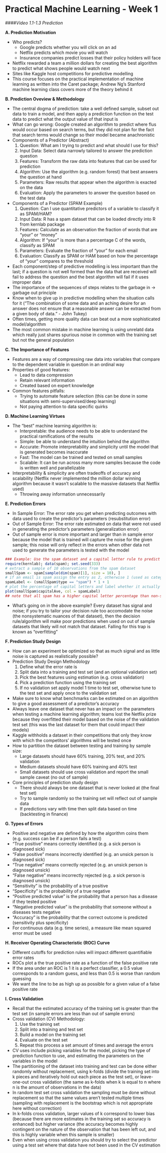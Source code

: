 Practical Machine Learning - Week 1
===============================================================

####*Video 1.1-1.3 Prediction*

**A. Prediction Motivation**

- Who predicts?
    - Google predicts whether you will click on an ad
    - Netflix predicts which movie you will watch
    - Insurance companies predict losses that their policy holders will face
- Netflix rewarded a team a million dollars for creating the best algorithm to predict what shows people would watch next
- Sites like Kaggle host competitions for predictive modelling
- This course focuses on the practical implementation of machine learning as written into the Caret package; Andrew Ng's Stanford machine learning class covers more of the theory behind it

**B. Prediction Oveview & Methodology**

- The central dogma of prediction: take a well defined sample, subset out data to train a model, and then apply a prediction function on the test data to predict what the output value of that input is
- What can go wrong: Google created an algorithm to predict where flus would occur based on search terms, but they did not plan for the fact that search terms would change so their model became anachronistic
- Components of a Predictor (Abstract)
    1) Question: What am I trying to predict and what should I use for this?
    2) Input Data: Select data narrowly tailored to answer the prediction question
    3) Features: Transform the raw data into features that can be used for prediction
    4) Algorithm: Use the algorithm (e.g. random forest) that best answers the question at hand
    5) Parameters: Raw results that appear when the algorithm is exacted on the data
    6) Evaluation: Apply the parameters to answer the question based on the test data
- Components of a Predictor (SPAM Example)
    1) Question: Can I use quantitative predictors of a variable to classify it as SPAM/HAM?
    2) Input Data: R has a spam dataset that can be loaded directly into R from kernlab package
    3) Features: Calculate as an observation the fraction of words that are "your" or "money"
    4) Algorithm: If "your" is more than a percentage C of the words, classify as SPAM
    5) Parameters: Evaluate the fraction of "your" for each email
    6) Evaluation: Classify as SPAM or HAM based on how the percentage of "your" compares to the threshold
- Each component/step of predictive modelling is less important than the last; if a question is not well formed than the data that are received will fail to address the question and the best algorithm will fail if it uses improper data
- The importance of the sequences of steps relates to the garbage in -> garbage out principle
- Know when to give up in predictive modelling when the situation calls for it ("The combination of some data and an aching desire for an answer does not ensure that a reasonable answer can be extracted from a given body of data." - John Tukey)
- Often times, getting more quality data can beat out a more sophisticated model/algorithm
- The most common mistake in machine learning is using unrelatd data which really just shares spurious noise in common with the training set but not the general population

**C. The Importance of Features**

- Features are a way of compressing raw data into variables that compare to the dependent variable in question in an ordinal way
- Properties of good features:
    - Lead to data compression
    - Retain relevant information
    - Created based on expert knowledge
- Common features pitfalls:
    - Trying to automate feature selection (this can be done in some situations with semi-supervised/deep learning)
    - Not paying attention to data specific quirks
    
**D. Machine Learning Virtues**

- The "best" machine learning algorithm is:
    - Interpretable: the audience needs to be able to understand the practical ramifications of the results
    - Simple: be able to understand the intuition behind the algorithm
    - Accurate: Promote interpretability and simplicity until the model that is generated becomes inaccurate
    - Fast: The model can be trained and tested on small samples
    - Scalable: It can be run across many more samples because the code is written well and parallelizable
- Interpretability & simplicity are often tradeoffs of accuracy and scalability (Netflix never implemented the million dollar winning algorithm because it wasn't scalable to the massive datasets that Netflix used)
    - Throwing away information unnecessarily
    
**E. Prediction Errors**

- In Sample Error: The error rate you get when predicting outcomes with data used to create the predictor's parameters (resubstitution error)
- Out of Sample Error: The error rate estimated on data that were not used in generating the predictor's parameters (generalization error)
- Out of sample error is more important and larger than in sample error because the model that is trained will capture the noise for the given sample; this noise will only reflect in the errors when other data not used to generate the parameters is tested with the model

```r
### Example: Use the spam dataset and a capital letter rule to predict SPAM vs HAM
require(kernlab); data(spam); set.seed(333)
# extract a sample of 10 observations from the spam dataset
smallSpam <- spam[sample(dim(spam)[1], size = 10), ]
# if an email is spam assign the entry as 2, otherwise 1 (used as categorical plotting variable)
spamLabel <- (smallSpam$type == "spam") * 1 + 1
# plot the percentage of capital letters and label whether it actually is spam or not (hypothesis: emails with more capital letters tend to be spam)
plot(smallSpam$capitalAve, col = spamLabel)
## note that all spam has a higher capital letter percentage than non-spam except for 1 observation; we could make a piecewise rule that will account for this in our decision rule to suppress in sample error and essentially look at the email on a piece-by-piece basis, but out of sample error will suffer because this rule is non-sensical for generalizable data 
```

- What's going on in the above example? Every dataset has signal and noise; if you try to tailor your decision rule too accomodate the noise (the nonsystematic nuances of that dataset), then the decision rule/algorithm will make poor predictions when used on out of sample datasets that likely will not match that dataset. Falling for this trap is known as "overfitting"

**F. Prediction Study Design**

- How can an experiment be optimized so that as much signal and as little noise is captured as realistically possible?
- Prediction Study Design Methodology
    1) Define what the error rate is
    2) Split data into a training and test set (and an optional validation set)
    3) Pick the best features using estimation (e.g. cross validation)
    4) Pick a prediction function using the training set
    5) If no validation set apply model 1 time to test set, otherwise tune to the test set and apply once to the validation set
- Make sure to know what benchmarks can be estimated on an algorithm to give a good assessment of a predictor's accuracy
- Always leave one dataset that never has an impact on the parameters when testing a machine learning algorithm; teams lost the Netflix prize because they overfitted their model based on the noise of the validation test set (this was the last dataset for them that could impact their models)
- Kaggle withholds a dataset in their competitions that only they know with which the competitors' algorithms will be tested once
- How to partition the dataset between testing and training by sample size:
    - Large datasets should have 60% training, 20% test, and 20% validation
    - Medium datasets should have 60% training and 40% test
    - Small datasets should use cross validation and report the small sample caveat (no out of sample)
- Core principles of prediction study design
    - There should always be one dataset that is never looked at (the final test set)
    - Try to sample randomly so the training set will reflect out of sample data
    - If predictions vary with time then split data based on time (backtesting in finance)

**G. Types of Errors**

- Positive and negative are defined by how the algorithm coins them (e.g. success can be if a person fails a test)
- "True positive" means correctly identified (e.g. a sick person is diagnosed sick)
- "False positive" means incorrectly identified (e.g. an unsick person is diagnosed sick)
- "True negative" means correctly rejected (e.g. an unsick person is diagnosed unsick)
- "False negative" means incorrectly rejected (e.g. a sick person is diagnosed unsick)
- "Sensitivity" is the probability of a true positive
- "Specificity" is the probability of a true negative
- "Positive predicted value" is the probability that a person has a disease if they tested positive
- "Negative predicted value" is the probability that someone without a diseases tests negative
- "Accuracy" is the probability that the correct outcome is predicted (sensitivity plus specificity)
- For continuous data (e.g. time series), a measure like mean squared error must be used

**H. Receiver Operating Characteristic (ROC) Curve**

- Different cutoffs for prediction rules will impact different quantifiable error rates
- ROCs plot a the true positive rate as a function of the false positive rate
- If the area under an ROC is 1 it is a perfect classifier, a 0.5 value corresponds to a random guess, and less than 0.5 is worse than random guessing
- We want the line to be as high up as possible for a given value of a false positive rate

**I. Cross Validation**

- Recall that the estimated accuracy of the training set is greater than the test set (in sample errors are less than out of sample errors)
- Cross validation (CV) Methodology:
    1) Use the training set
    2) Split into a training and test set
    3) Build a model on the training set
    4) Evaluate on the test set
    5) Repeat this process a set amount of times and average the errors
- CV uses include picking variables for the model, picking the type of prediction function to use, and estimating the parameters on the variables in the model
- The partitioning of the dataset into training and test can be done either randomly without replacement, using k-folds (divide the training set into k pieces and iteratively hold out each piece as the test set), or leave-one-out cross validation (the same as k-folds when k is equal to n where n is the amount of observations in the data)
- In random test set cross validation the sampling must be done without replacement so that the same values aren't tested multiple times (sampling with replacement is the bootstrap which is not appropriate here without correction)
- In k-folds cross validation, larger values of k correspond to lower bias (because there are more estimates in the training set so accuracy is enhanced) but higher variance (the accuracy becomes highly contingent on the nature of the observation that has been left out, and this is highly variable when this sample is smaller)
- Even when using cross validation you should try to select the predictor using a test set where that data have not been used in the CV estimation



